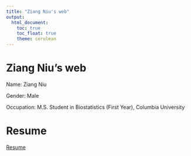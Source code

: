 ```yaml
---
title: "Ziang Niu's web"
output: 
  html_document:
    toc: true
    toc_float: true
    theme: cerulean
---
```


# Ziang Niu's web

Name: Ziang Niu

Gender: Male

Occupation: M.S. Student in Biostatistics (First Year), Columbia University

# Resume
[Resume](resume.html)
